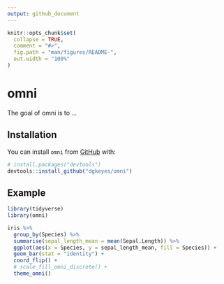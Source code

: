 ```yaml
---
output: github_document
---
```


<!-- README.md is generated from README.Rmd. Please edit that file -->

```r
knitr::opts_chunk$set(
  collapse = TRUE,
  comment = "#>",
  fig.path = "man/figures/README-",
  out.width = "100%"
)
```

# omni

<!-- badges: start -->
<!-- badges: end -->

The goal of omni is to ...

## Installation


You can install `omni` from [GitHub](https://github.com/) with:

``` r
# install.packages("devtools")
devtools::install_github("dgkeyes/omni")
```
## Example

```r
library(tidyverse)
library(omni)

iris %>%
  group_by(Species) %>%
  summarise(sepal_length_mean = mean(Sepal.Length)) %>%
  ggplot(aes(x = Species, y = sepal_length_mean, fill = Species)) +
  geom_bar(stat = "identity") +
  coord_flip() +
  # scale_fill_omni_discrete() +
  theme_omni()
```



